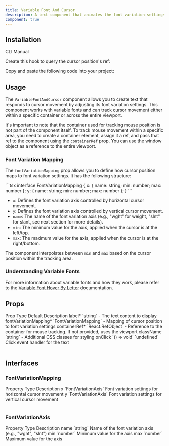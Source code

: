 ```yaml
---
title: Variable Font And Cursor
description: A text component that animates the font variation settings based on the cursor position. Works only with variable fonts.
component: true
---
```


<ComponentPreview name="variable-font-and-cursor-demo" />

## Installation

<Tabs defaultValue="cli">

<TabsList>
  <TabsTrigger value="cli">CLI</TabsTrigger>
  <TabsTrigger value="manual">Manual</TabsTrigger>
</TabsList>
<TabsContent value="cli">

<InstallTabs command="shadcn@latest add &quot;https://fancycomponents.dev/r/variable-font-and-cursor.json&quot;" npx />

</TabsContent>
<TabsContent value="manual">

<Steps>

<Step>Create this hook to query the cursor position's ref:</Step>

<ComponentSource name="use-mouse-position-ref" />

<Step>Copy and paste the following code into your project:</Step>

<ComponentSource name="variable-font-and-cursor" />

</Steps>

</TabsContent>
</Tabs>

## Usage

The `VariableFontAndCursor` component allows you to create text that responds to cursor movement by adjusting its font variation settings. This component works with variable fonts and can track cursor movement either within a specific container or across the entire viewport.

It's important to note that the container used for tracking mouse position is not part of the component itself. To track mouse movement within a specific area, you need to create a container element, assign it a ref, and pass that ref to the component using the `containerRef` prop. You can use the window object as a reference to the entire viewport.

### Font Variation Mapping

The `fontVariationMapping` prop allows you to define how cursor position maps to font variation settings. It has the following structure:

<CodeSnippet title="Font variation mapping settings">
```tsx
interface FontVariationMapping {
  x: { name: string; min: number; max: number };
  y: { name: string; min: number; max: number };
}
```
</CodeSnippet>

- `x`: Defines the font variation axis controlled by horizontal cursor movement.
- `y`: Defines the font variation axis controlled by vertical cursor movement.
- `name`: The name of the font variation axis (e.g., "wght" for weight, "slnt" for slant, see next section for more details).
- `min`: The minimum value for the axis, applied when the cursor is at the left/top.
- `max`: The maximum value for the axis, applied when the cursor is at the right/bottom.

The component interpolates between `min` and `max` based on the cursor position within the tracking area.

### Understanding Variable Fonts

For more information about variable fonts and how they work, please refer to the [Variable Font Hover By Letter](/docs/components/text/variable-font-hover-by-letter#understanding-variable-fonts) documentation.

## Props

<Table>
  <TableHeader>
    <TableRow>
      <TableHead>Prop</TableHead>
      <TableHead>Type</TableHead>
      <TableHead>Default</TableHead>
      <TableHead>Description</TableHead>
    </TableRow>
  </TableHeader>
  <TableBody>
    <TableRow>
      <TableCell>label<span className="text-red-500">*</span></TableCell>
      <TableCell>`string`</TableCell>
      <TableCell>-</TableCell>
      <TableCell>The text content to display</TableCell>
    </TableRow>
    <TableRow>
      <TableCell>fontVariationMapping<span className="text-red-500">*</span></TableCell>
      <TableCell>`FontVariationMapping`</TableCell>
      <TableCell>-</TableCell>
      <TableCell>Mapping of cursor position to font variation settings</TableCell>
    </TableRow>
    <TableRow>
      <TableCell>containerRef<span className="text-red-500">*</span></TableCell>
      <TableCell>`React.RefObject<HTMLElement>`</TableCell>
      <TableCell>-</TableCell>
      <TableCell>Reference to the container for mouse tracking. If not provided, uses the viewport</TableCell>
    </TableRow>
    <TableRow>
      <TableCell>className</TableCell>
      <TableCell>`string`</TableCell>
      <TableCell>-</TableCell>
      <TableCell>Additional CSS classes for styling</TableCell>
    </TableRow>
    <TableRow>
      <TableCell>onClick</TableCell>
      <TableCell>`() => void`</TableCell>
      <TableCell>`undefined`</TableCell>
      <TableCell>Click event handler for the text</TableCell>
    </TableRow>
  </TableBody>
</Table>

## Interfaces

### FontVariationMapping

<Table>
  <TableHeader>
    <TableRow>
      <TableHead>Property</TableHead>
      <TableHead>Type</TableHead>
      <TableHead>Description</TableHead>
    </TableRow>
  </TableHeader>
  <TableBody>
    <TableRow>
      <TableCell>x</TableCell>
      <TableCell>`FontVariationAxis`</TableCell>
      <TableCell>
        Font variation settings for horizontal cursor movement
      </TableCell>
    </TableRow>
    <TableRow>
      <TableCell>y</TableCell>
      <TableCell>`FontVariationAxis`</TableCell>
      <TableCell>
        Font variation settings for vertical cursor movement
      </TableCell>
    </TableRow>
  </TableBody>
</Table>

### FontVariationAxis

<Table>
  <TableHeader>
    <TableRow>
      <TableHead>Property</TableHead>
      <TableHead>Type</TableHead>
      <TableHead>Description</TableHead>
    </TableRow>
  </TableHeader>
  <TableBody>
    <TableRow>
      <TableCell>name</TableCell>
      <TableCell>`string`</TableCell>
      <TableCell>
        Name of the font variation axis (e.g., "wght", "slnt")
      </TableCell>
    </TableRow>
    <TableRow>
      <TableCell>min</TableCell>
      <TableCell>`number`</TableCell>
      <TableCell>Minimum value for the axis</TableCell>
    </TableRow>
    <TableRow>
      <TableCell>max</TableCell>
      <TableCell>`number`</TableCell>
      <TableCell>Maximum value for the axis</TableCell>
    </TableRow>
  </TableBody>
</Table>
